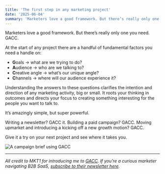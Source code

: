 ```yaml
---
title: 'The first step in any marketing project'
date: '2025-06-04'
summary: 'Marketers love a good framework. But there’s really only one you need. GACC.'
---
```


Marketers love a good framework. But there’s really only one you need. GACC.

At the start of any project there are a handful of fundamental factors you need a handle on:

- **G**oals → what are we trying to do?
- **A**udience → who are we talking to?
- **C**reative angle → what’s our unique angle?
- **C**hannels → where will our audience experience it? 

Understanding the answers to these questions clarifies the intention and direction of any marketing activity, big or small. It roots your thinking in outcomes and directs your focus to creating something interesting for the people you want to talk to. 

It’s amazingly simple, but super powerful.

Writing a newsletter? GACC it. Building a paid campaign? GACC. Moving upmarket and introducing a kicking off a new growth motion? GACC.

Give it a try on your next project and see where it takes you.

![A campaign brief using GACC](https://assets.jonm.cc/images/GACC-in-action.webp "A screenshot of a Google Doc with a table of text outlining the Goals and Audience for a marketing campaign")

---

*All credit to MKT1 for introducing me to [GACC](https://newsletter.mkt1.co/p/the-gacc-marketing-brief-the-best). If you’re a curious marketer navigating B2B SaaS, [subscribe to their newsletter here](https://newsletter.mkt1.co).*